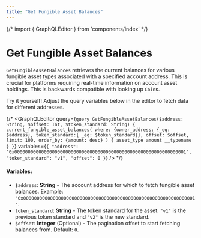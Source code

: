 ```yaml
---
title: "Get Fungible Asset Balances"
---
```




{/* import { GraphQLEditor } from 'components/index' */}


# Get Fungible Asset Balances

`GetFungibleAssetBalances` retrieves the current balances for various fungible asset types associated with a specified account address. This is crucial for platforms requiring real-time information on account asset holdings. This is backwards compatible with looking up `Coin`s. 

<Aside type="note">
Try it yourself! Adjust the query variables below in the editor to fetch data for different addresses.
</Aside>


{/* <GraphQLEditor
  query={`query GetFungibleAssetBalances($address: String, $offset: Int, $token_standard: String) {
  current_fungible_asset_balances(
    where: {owner_address: {_eq: $address}, token_standard:{ _eq: $token_standard}},
    offset: $offset,
    limit: 100,
    order_by: {amount: desc}
  ) {
    asset_type
    amount
    __typename
  }
}`}
  variables={`{
  "address": "0x0000000000000000000000000000000000000000000000000000000000000001",
  "token_standard": "v1",
  "offset": 0
}`}
/> */}
#### Variables:
- `$address`: **String** - The account address for which to fetch fungible asset balances. Example: `"0x0000000000000000000000000000000000000000000000000000000000000001"`.
- `token_standard`: **String** - The token standard for the asset: `"v1"` is the previous token standard and `"v2"` is the new standard.
- `$offset`: **Integer** (Optional) - The pagination offset to start fetching balances from. Default: `0`.
